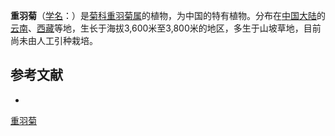 {{Speciesbox
| name = 重羽菊
| status = 
| status_system = 
| image = 
| genus = Diplazoptilon
| species = picridifolium
| authority = (Hand.-Mazz.) Ling
}}

'''重羽菊'''（[[学名|学名]]：{{lang|la|''Diplazoptilon picridifolium''}}）是[[菊科|菊科]][[重羽菊属|重羽菊属]]的植物，为中国的特有植物。分布在[[中国大陆|中国大陆]]的[[云南|云南]]、[[西藏|西藏]]等地，生长于海拔3,600米至3,800米的地区，多生于山坡草地，目前尚未由人工引种栽培。

== 参考文献 ==
<div class="references-small">
* {{cite web| url =http://www.bioinfo.cn/db05/KmzwSpecies.php?action=view&id=4445| title =重羽菊| work =《中国高等植物数据库全库》| publisher =中国科学院微生物研究所| author =昆明植物研究所| accessdate =2009-02-25| deadurl =yes| archiveurl =https://web.archive.org/web/20160305104343/http://www.bioinfo.cn/db05/KmzwSpecies.php?action=view&id=4445| archivedate =2016-03-05}}
</div>
{{Taxonbar|from=Q15231176}}

[[Category:重羽菊属|重羽菊]]


{{植物小作品}}